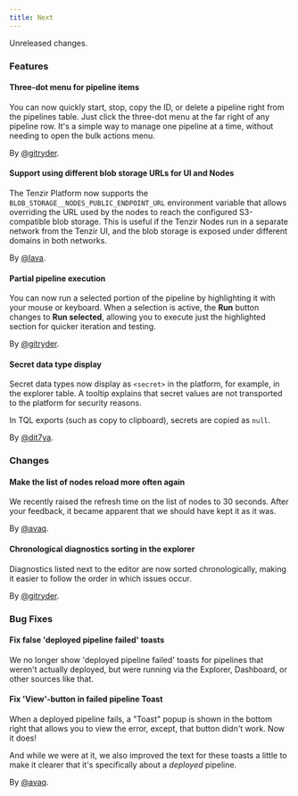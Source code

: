 ```yaml
---
title: Next
---
```


Unreleased changes.

### Features

#### Three-dot menu for pipeline items

You can now quickly start, stop, copy the ID, or delete a pipeline right from the pipelines table.
Just click the three-dot menu at the far right of any pipeline row. It's a simple way to manage one pipeline at a time,
without needing to open the bulk actions menu.

By [@gitryder](https://github.com/gitryder).

#### Support using different blob storage URLs for UI and Nodes

The Tenzir Platform now supports the `BLOB_STORAGE__NODES_PUBLIC_ENDPOINT_URL` environment variable that allows overriding the URL used by the nodes to reach the configured S3-compatible blob storage.
This is useful if the Tenzir Nodes run in a separate network from the Tenzir UI, and the blob storage is exposed under different domains in both networks.

By [@lava](https://github.com/lava).

#### Partial pipeline execution

You can now run a selected portion of the pipeline by highlighting it with your mouse or keyboard. When a selection is active,
the **Run** button changes to **Run selected**, allowing you to execute just the highlighted section for quicker iteration and testing.

By [@gitryder](https://github.com/gitryder).

#### Secret data type display

Secret data types now display as `<secret>` in the platform, for example,
in the explorer table. A tooltip explains that secret values are not transported
to the platform for security reasons.

In TQL exports (such as copy to clipboard), secrets are copied as `null`.

By [@dit7ya](https://github.com/dit7ya).

### Changes

#### Make the list of nodes reload more often again

We recently raised the refresh time on the list of nodes to 30 seconds.
After your feedback, it became apparent that we should have kept it as it was.

By [@avaq](https://github.com/avaq).

#### Chronological diagnostics sorting in the explorer

Diagnostics listed next to the editor are now sorted chronologically, making it easier to follow the order in which issues occur.

By [@gitryder](https://github.com/gitryder).

### Bug Fixes

#### Fix false 'deployed pipeline failed' toasts

We no longer show 'deployed pipeline failed' toasts for pipelines that
weren't actually deployed, but were running via the Explorer,
Dashboard, or other sources like that.

#### Fix 'View'-button in failed pipeline Toast

When a deployed pipeline fails, a "Toast" popup is shown in the bottom right that allows you to view the error, except, that button didn't work. Now it does!

And while we were at it, we also improved the text for these toasts a little to make it clearer that it's specifically about a *deployed* pipeline.

By [@avaq](https://github.com/avaq).
